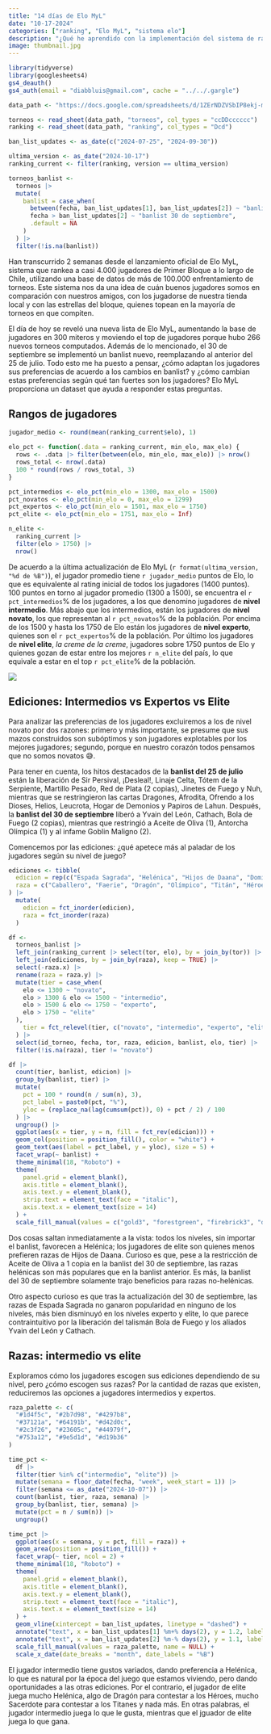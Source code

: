 ```yaml
---
title: "14 días de Elo MyL"
date: "10-17-2024"
categories: ["ranking", "Elo MyL", "sistema elo"]
description: "¿Qué he aprendido con la implementación del sistema de ranking Elo a Mitos y Leyendas?"
image: thumbnail.jpg
---
```


```r
library(tidyverse)
library(googlesheets4)
gs4_deauth()
gs4_auth(email = "diabbluis@gmail.com", cache = "../../.gargle")

data_path <- "https://docs.google.com/spreadsheets/d/1ZErNDZVSbIP8ekj-mmTpdmJ_Gbpo8yQaN5HeLBlqblE/edit?gid=1605468956#gid=1605468956"

torneos <- read_sheet(data_path, "torneos", col_types = "ccDDcccccc")
ranking <- read_sheet(data_path, "ranking", col_types = "Dcd")
```

```r
ban_list_updates <- as_date(c("2024-07-25", "2024-09-30"))

ultima_version <- as_date("2024-10-17")
ranking_current <- filter(ranking, version == ultima_version)

torneos_banlist <- 
  torneos |> 
  mutate(
    banlist = case_when(
      between(fecha, ban_list_updates[1], ban_list_updates[2]) ~ "banlist 25 de julio",
      fecha > ban_list_updates[2] ~ "banlist 30 de septiembre",
      .default = NA
    )
  ) |> 
  filter(!is.na(banlist))
```

Han transcurrido 2 semanas desde el lanzamiento oficial de Elo MyL, sistema que rankea a casi 4.000 jugadores de Primer Bloque a lo largo de Chile, utilizando una base de datos de más de 100.000 enfrentamiento de torneos. Este sistema nos da una idea de cuán buenos jugadores somos en comparación con nuestros amigos, con los jugadorse de nuestra tienda local y con las estrellas del bloque, quienes topean en la mayoría de torneos en que compiten.

El día de hoy se reveló una nueva lista de Elo MyL, aumentando la base de jugadores en 300 miteros y moviendo el top de jugadores porque hubo 266 nuevos torneos computados. Además de lo mencionado, el 30 de septiembre se implementó un banlist nuevo, reemplazando al anterior del 25 de julio. Todo esto me ha puesto a pensar, ¿cómo adaptan los jugadores sus preferencias de acuerdo a los cambios en banlist? y ¿cómo cambian estas preferencias según qué tan fuertes son los jugadores? Elo MyL proporciona un dataset que ayuda a responder estas preguntas.

## Rangos de jugadores

```r
jugador_medio <- round(mean(ranking_current$elo), 1)

elo_pct <- function(.data = ranking_current, min_elo, max_elo) {
  rows <- .data |> filter(between(elo, min_elo, max_elo)) |> nrow()
  rows_total <- nrow(.data)
  100 * round(rows / rows_total, 3)
}

pct_intermedios <- elo_pct(min_elo = 1300, max_elo = 1500)
pct_novatos <- elo_pct(min_elo = 0, max_elo = 1299)
pct_expertos <- elo_pct(min_elo = 1501, max_elo = 1750)
pct_elite <- elo_pct(min_elo = 1751, max_elo = Inf)

n_elite <- 
  ranking_current |> 
  filter(elo > 1750) |> 
  nrow()
```

De acuerdo a la última actualización de Elo MyL (`r format(ultima_version, "%d de %B")`), el jugador promedio tiene `r jugador_medio` puntos de Elo, lo que es equivalente al rating inicial de todos los jugadores (1400 puntos). 100 puntos en torno al jugador promedio (1300 a 1500), se encuentra el `r pct_intermedios`% de los jugadores, a los que denomino jugadores de **nivel intermedio**. Más abajo que los intermedios, están los jugadores de **nivel novato**, los que representan al `r pct_novatos`% de la población. Por encima de los 1500 y hasta los 1750 de Elo están los jugadores de **nivel experto**, quienes son el `r pct_expertos`% de la población. Por último los jugadores de **nivel elite**, *la creme de la creme*, jugadores sobre 1750 puntos de Elo y quienes gozan de estar entre los mejores `r n_elite` del país, lo que equivale a estar en el top `r pct_elite`% de la población.

![](rating-discrete.jpg)

## Ediciones: Intermedios vs Expertos vs Elite

Para analizar las preferencias de los jugadores excluiremos a los de nivel novato por dos razones: primero y más importante, se presume que sus mazos construidos son subóptimos y son jugadores explotables por los mejores jugadores; segundo, porque en nuestro corazón todos pensamos que no somos novatos 😅.

Para tener en cuenta, los hitos destacados de la **banlist del 25 de julio** están la liberación de Sir Persival, ¡Desleal!, Linaje Celta, Tótem de la Serpiente, Martillo Pesado, Red de Plata (2 copias), Jinetes de Fuego y Nuh, mientras que se restringieron las cartas Dragones, Afrodita, Ofrendo a los Dioses, Helios, Leucrota, Hogar de Demonios y Papiros de Lahun. Después, la **banlist del 30 de septiembre** liberó a Yvain del León, Cathach, Bola de Fuego (2 copias), mientras que restringió a Aceite de Oliva (1), Antorcha Olímpica (1) y al infame Goblin Maligno (2).

Comencemos por las ediciones: ¿qué apetece más al paladar de los jugadores según su nivel de juego?

```r
ediciones <- tibble(
  edicion = rep(c("Espada Sagrada", "Helénica", "Hijos de Daana", "Dominios de Ra"), each = 3),
  raza = c("Caballero", "Faerie", "Dragón", "Olímpico", "Titán", "Héroe", "Desafiante", "Defensor", "Sombra", "Faraón", "Sacerdote", "Eterno")
) |> 
  mutate(
    edicion = fct_inorder(edicion),
    raza = fct_inorder(raza)
  )

df <- 
  torneos_banlist |> 
  left_join(ranking_current |> select(tor, elo), by = join_by(tor)) |> 
  left_join(ediciones, by = join_by(raza), keep = TRUE) |> 
  select(-raza.x) |> 
  rename(raza = raza.y) |> 
  mutate(tier = case_when(
    elo <= 1300 ~ "novato",
    elo > 1300 & elo <= 1500 ~ "intermedio",
    elo > 1500 & elo <= 1750 ~ "experto",
    elo > 1750 ~ "elite"
  ),
    tier = fct_relevel(tier, c("novato", "intermedio", "experto", "elite"))
  ) |> 
  select(id_torneo, fecha, tor, raza, edicion, banlist, elo, tier) |> 
  filter(!is.na(raza), tier != "novato")
```

```r
df |> 
  count(tier, banlist, edicion) |> 
  group_by(banlist, tier) |> 
  mutate(
    pct = 100 * round(n / sum(n), 3),
    pct_label = paste0(pct, "%"),
    yloc = (replace_na(lag(cumsum(pct)), 0) + pct / 2) / 100
  ) |> 
  ungroup() |> 
  ggplot(aes(x = tier, y = n, fill = fct_rev(edicion))) +
  geom_col(position = position_fill(), color = "white") +
  geom_text(aes(label = pct_label, y = yloc), size = 5) +
  facet_wrap(~ banlist) +
  theme_minimal(18, "Roboto") +
  theme(
    panel.grid = element_blank(),
    axis.title = element_blank(),
    axis.text.y = element_blank(),
    strip.text = element_text(face = "italic"),
    axis.text.x = element_text(size = 14)
  ) +
  scale_fill_manual(values = c("gold3", "forestgreen", "firebrick3", "dodgerblue2"), name = NULL)
```

Dos cosas saltan inmediatamente a la vista: todos los niveles, sin importar el banlist, favorecen a Helénica; los jugadores de elite son quienes menos prefieren razas de Hijos de Daana. Curioso es que, pese a la restricción de Aceite de Oliva a 1 copia en la banlist del 30 de septiembre, las razas helénicas son más populares que en la banlist anterior. Es más, la banlist del 30 de septiembre solamente trajo beneficios para razas no-helénicas.

Otro aspecto curioso es que tras la actualización del 30 de septiembre, las razas de Espada Sagrada no ganaron popularidad en ninguno de los niveles, más bien disminuyó en los niveles experto y elite, lo que parece contraintuitivo por la liberación del talismán Bola de Fuego y los aliados Yvain del León y Cathach.

## Razas: intermedio vs elite

Exploramos cómo los jugadores escogen sus ediciones dependiendo de su nivel, pero ¿cómo escogen sus razas? Por la cantidad de razas que existen, reduciremos las opciones a jugadores intermedios y expertos.

```r
raza_palette <- c(
  "#1d4f5c", "#2b7d98", "#4297b8",
  "#37121a", "#64191b", "#d42d0c",
  "#2c3f26", "#23605c", "#44979f",
  "#753a12", "#9e5d1d", "#d19b36"
)

time_pct <- 
  df |> 
  filter(tier %in% c("intermedio", "elite")) |> 
  mutate(semana = floor_date(fecha, "week", week_start = 1)) |> 
  filter(semana <= as_date("2024-10-07")) |> 
  count(banlist, tier, raza, semana) |> 
  group_by(banlist, tier, semana) |> 
  mutate(pct = n / sum(n)) |> 
  ungroup()

time_pct |> 
  ggplot(aes(x = semana, y = pct, fill = raza)) +
  geom_area(position = position_fill()) +
  facet_wrap(~ tier, ncol = 2) +
  theme_minimal(18, "Roboto") +
  theme(
    panel.grid = element_blank(),
    axis.title = element_blank(),
    axis.text.y = element_blank(),
    strip.text = element_text(face = "italic"),
    axis.text.x = element_text(size = 14)
  ) +
  geom_vline(xintercept = ban_list_updates, linetype = "dashed") +
  annotate("text", x = ban_list_updates[1] %m+% days(2), y = 1.2, label = "banlist 25 de julio", hjust = 0, size = 5) +
  annotate("text", x = ban_list_updates[2] %m-% days(2), y = 1.1, label = "banlist 30 de septiembre", hjust = 1, size = 5) +
  scale_fill_manual(values = raza_palette, name = NULL) +
  scale_x_date(date_breaks = "month", date_labels = "%B")
```

El jugador intermedio tiene gustos variados, dando preferencia a Helénica, lo que es natural por la época del juego que estamos viviendo, pero dando oportunidades a las otras ediciones. Por el contrario, el jugador de elite juega mucho Helénica, algo de Dragón para contestar a los Héroes, mucho Sacerdote para contestar a los Titanes y nada más. En otras palabras, el jugador intermedio juega lo que le gusta, mientras que el jguador de elite juega lo que gana.
